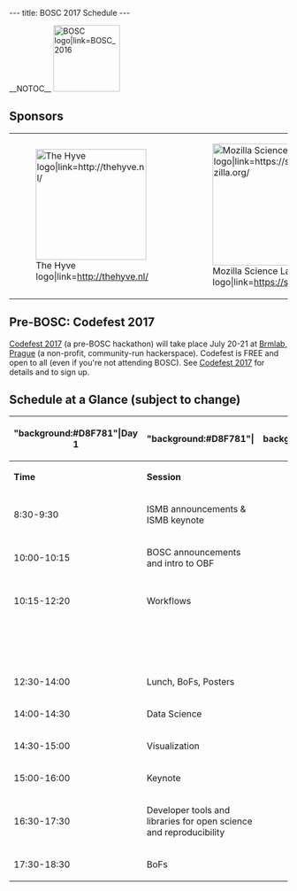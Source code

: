 ---
title: BOSC 2017 Schedule
---

__NOTOC__
[[File:Pear.png|120px|right|BOSC logo|link=BOSC_2016]]

== Sponsors ==

{|
| [[File:Thehyve-logo-small.png|200px|center|The Hyve logo|link=http://thehyve.nl/]]
| &nbsp;
| [[File:MSLLogo_small.png|220px|center|Mozilla Science Lab logo|link=https://science.mozilla.org/]]
| &nbsp;
| [[File:Repositive_logo_long.png|220px|center|Repositive Limited logo|link=https://repositive.io/]]
| &nbsp;
| [[File:Gigascience-07.png‎|200px|center|GigaScience|link=http://www.gigasciencejournal.com/]]
|}

== Pre-BOSC: Codefest 2017  ==

[[Codefest 2017]] (a pre-BOSC hackathon) will take place July 20-21 at [https://brmlab.cz/ Brmlab, Prague]  (a non-profit, community-run hackerspace). Codefest is FREE and open to all (even if you're not attending BOSC). See [[Codefest 2017]] for details and to sign up.

== Schedule at a Glance (subject to change) ==

{| class="wikitable collapsible"
! "background:#D8F781"|Day 1
! "background:#D8F781"|
!background:#D8F781"|
!background:#D8F781"|Day 2
!background:#D8F781"|
|-
| '''Time''' || '''Session''' ||  || '''Time''' || '''Session'''
|-
| 8:30-9:30 || ISMB announcements & ISMB keynote ||  || 8:30-9:30 || ISMB announcements & ISMB keynote
|-
| 10:00-10:15 || BOSC announcements and intro to OBF ||  || 10:00-10:15 || Codefest report
|-
| 10:15-12:20 || Workflows ||  || 10:15-11:45 || Community Building and Citizen Science
|-
|  ||  ||  || 11:45-12:20 || Late-Breaking Lightning Talks
|-
| 12:30-14:00 || Lunch, BoFs, Posters ||  || 12:30-14:00 || Lunch, BoFs, Posters
|-
| 14:00-14:30 || Data Science ||  || 14:30-15:00 || Open Data
|-
| 14:30-15:00 || Visualization ||  ||  || 
|-
| 15:00-16:00 || Keynote ||  || 15:00-16:00 || Panel
|-
| 16:30-17:30 || Developer tools and libraries for open science and reproducibility ||  || 16:30-17:30 || Keynote and closing remarks
|-
| 17:30-18:30 || BoFs ||  || 17:30-18:30 || BoFs 
|}